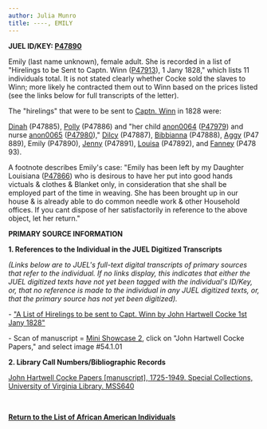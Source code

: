```yaml
---
author: Julia Munro
title: ----, EMILY
---
```

**JUEL ID/KEY: [P47890](http://juel.iath.virginia.edu/public_person?person=47890 "P47890")**

Emily (last name unknown), female adult. She is recorded in a list of "Hirelings to be Sent to Captn. Winn ([P47913](http://juel.iath.virginia.edu/public_person?person=P47913)), 1 Jany 1828," which lists 11 individuals total. It is not stated clearly whether Cocke sold the slaves to Winn; more likely he contracted them out to Winn based on the prices listed (see the links below for full transcripts of the letter). 

The "hirelings" that were to be sent to [Captn. Winn](http://juel.iath.virginia.edu/node/916 "Captn. Winn") in 1828 were: 

[Dinah](http://juel.iath.virginia.edu/node/847 "DINAH") (P47885), [Polly](http://juel.iath.virginia.edu/node/848 "----, POLLY") (P47886) and "[](http://juel.iath.virginia.edu/node/848 "----, POLLY")her child [anon0064](http://juel.iath.virginia.edu/node/917 "----, ANON0064") ([P47979](http://juel.iath.virginia.edu/public_person?person=47979 "P47979")) and nurse [anon0065](http://juel.iath.virginia.edu/node/919 "anon0065") ([P47980](http://juel.iath.virginia.edu/public_person?person=P47980 "P47980"))," [Dilcy](http://juel.iath.virginia.edu/node/849 "----, DILCY") (P47887), [Bibbianna](http://juel.iath.virginia.edu/node/850 "----, BIBBIANNA") (P47888), [Aggy](http://juel.iath.virginia.edu/node/851 "----, AGGY") (P47889), Emily (P47890), [Jenny](http://juel.iath.virginia.edu/node/853 "----, JENNY") (P47891), [Louisa](http://juel.iath.virginia.edu/node/854 "----, LOUISA") (P47892), and [Fanney](http://juel.iath.virginia.edu/node/855 "----, FANNEY") (P47893).

A footnote describes Emily's case: "Emily has been left by my Daughter Louisiana ([P47866](http://juel.iath.virginia.edu/public_person?person=47866 "P47866")) who is desirous to have her put into good hands victuals & clothes & Blanket only, in consideration that she shall be employed part of the time in weaving. She has been brought up in our house & is already able to do common needle work & other Household offices. If you cant dispose of her satisfactorily in reference to the above object, let her return." 

**PRIMARY SOURCE INFORMATION** 

**1\. References to the Individual in the JUEL Digitized Transcripts**

_(Links below are to JUEL's full-text digital transcripts of primary sources that refer to the individual. If no links display, this indicates that either the JUEL digitized texts have not yet been tagged with the individual's ID/Key, or, that no reference is made to the individual in any JUEL digitized texts, or, that the primary source has not yet been digitized)._   

\- ["A List of Hirelings to be sent to Capt. Winn by John Hartwell Cocke 1st Jany 1828"](http://juel.iath.virginia.edu/node/343?doc=/juel_display/letters/Cocke/Winn_1828_01_01 "List of Hirelings to Captn. Winn 1828")

\- Scan of manuscript = [Mini Showcase 2](http://juel.iath.virginia.edu/minishowcase2/ "Mini Showcase 2"), click on "John Hartwell Cocke Papers," and select image #54.1.01

**2\. Library Call Numbers/Bibliographic Records**

[John Hartwell Cocke Papers \[manuscript\], 1725-1949. Special Collections, University of Virginia Library. MSS640](https://search.lib.virginia.edu/catalog/u2789185 "John Hartwell Cocke Papers")

 [](http://search.lib.virginia.edu/catalog/u6371432)

**[Return to the List of African American Individuals](http://juel.iath.virginia.edu/node/367 "Return to the List of African-American Individuals")**